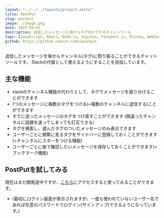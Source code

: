 ```yaml
---
layout: "../../../layouts/project.astro"
title: PostPut
slug: postput
image: ./image.png
date: 2023-04-03
description: 送信したメッセージに後からタグ付けできるチャットツール
tags: [JavaScript, React, Node.js, Express, Passport.js, Prisma, WebSocket]
github: https://github.com/ut-code/postput
---
```


送信したメッセージを後からチャンネル(タグ)に割り振ることができるチャットツールです。
Slackの代替として使えるようにすることを目指しています。

## 主な機能

- slackのチャンネル機能の代わりとして、タグでメッセージを振り分けることができます
- 1つのメッセージに複数のタグをつける(=複数のチャンネルに送信する)ことができます
- すでに送ったメッセージのタグをつけ直すことができます (間違ったチャンネルに話題を送ってしまっても訂正できる)
- タグを検索し、選んだタグのついたメッセージのみ表示できます
- ユーザーごとに頻繁に見るタグをサイドバーに登録しておくことができます(=チャンネルにスターをつける機能)
- ユーザーごとに後で確認したいメッセージを保存しておくことができます(=ブックマーク機能)

## PostPutを試してみる

現在はまだ開発途中ですが、[こちら](https://postput-test-server.onrender.com/)にアクセスすると使ってみることができます。

- (最初にログイン画面が表示されますが、一度も使われていないユーザー名であれば任意のパスワードでログイン(サインアップ)できるようになっています。)

